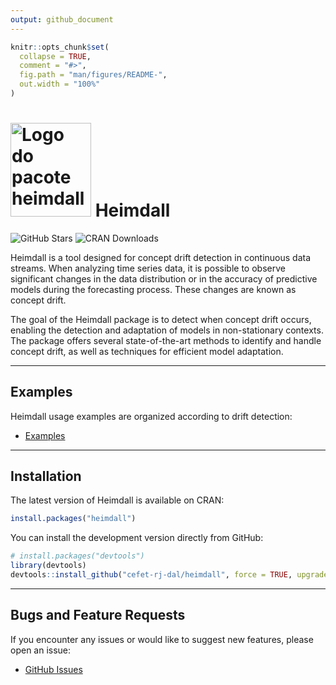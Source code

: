 ```yaml
---
output: github_document
---
```


<!-- README.md is generated from README.Rmd. Please edit that file -->

```r
knitr::opts_chunk$set(
  collapse = TRUE,
  comment = "#>",
  fig.path = "man/figures/README-",
  out.width = "100%"
)
```

# <img src='https://raw.githubusercontent.com/cefet-rj-dal/heimdall/master/inst/logo.png' alt='Logo do pacote heimdall' align='centre' height='150' width='129'/> Heimdall

<!-- badges: start -->
![GitHub Stars](https://img.shields.io/github/stars/cefet-rj-dal/heimdall?logo=Github)
![CRAN Downloads](https://cranlogs.r-pkg.org/badges/heimdall)
<!-- badges: end -->

Heimdall is a tool designed for concept drift detection in continuous data streams. When analyzing time series data, it is possible to observe significant changes in the data distribution or in the accuracy of predictive models during the forecasting process. These changes are known as concept drift.

The goal of the Heimdall package is to detect when concept drift occurs, enabling the detection and adaptation of models in non-stationary contexts. The package offers several state-of-the-art methods to identify and handle concept drift, as well as techniques for efficient model adaptation.

---

## Examples

Heimdall usage examples are organized according to drift detection:

- [Examples](https://github.com/cefet-rj-dal/heimdall/tree/main/examples)

---

## Installation

The latest version of Heimdall is available on CRAN:

```r
install.packages("heimdall")
```

You can install the development version directly from GitHub:

```r
# install.packages("devtools")
library(devtools)
devtools::install_github("cefet-rj-dal/heimdall", force = TRUE, upgrade = "never")
```

---

## Bugs and Feature Requests

If you encounter any issues or would like to suggest new features, please open an issue:

- [GitHub Issues](https://github.com/cefet-rj-dal/heimdall/issues)